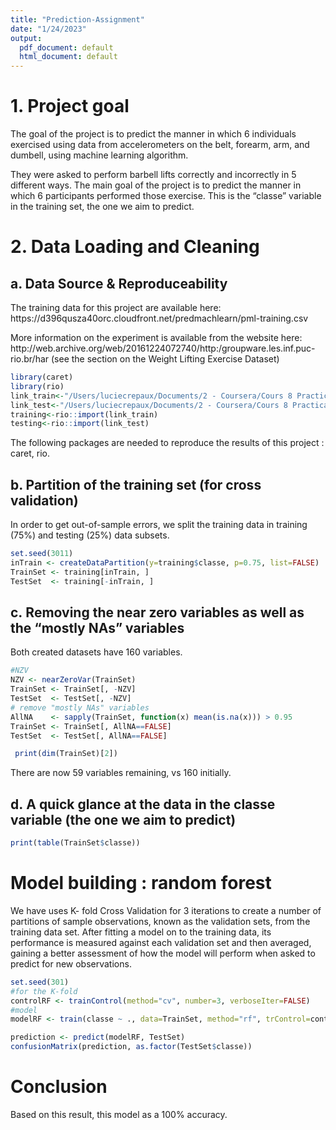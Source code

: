 ```yaml
---
title: "Prediction-Assignment"
date: "1/24/2023"
output:
  pdf_document: default
  html_document: default
---
```



# 1. Project goal

The goal of the project is to predict the manner in which 6 individuals exercised using data from accelerometers on the belt, forearm, arm, and dumbell,  using machine learning algorithm.

They were asked to perform barbell lifts correctly and incorrectly in 5 different ways. 
The main goal of the project is to predict the manner in which 6 participants performed those exercise. This is the “classe” variable in the training set, the one we aim to predict. 

# 2. Data Loading and Cleaning

## a. Data Source & Reproduceability

The training data for this project are available here:
https://d396qusza40orc.cloudfront.net/predmachlearn/pml-training.csv

More information on the experiment is available from the website here: http://web.archive.org/web/20161224072740/http:/groupware.les.inf.puc-rio.br/har (see the section on the Weight Lifting Exercise Dataset)

```r
library(caret)
library(rio)
link_train<-"/Users/luciecrepaux/Documents/2 - Coursera/Cours 8 Practical machine learning/pml-training.csv"
link_test<-"/Users/luciecrepaux/Documents/2 - Coursera/Cours 8 Practical machine learning/pml-testing.csv"
training<-rio::import(link_train)
testing<-rio::import(link_test)
```

The following packages are needed to reproduce the results of this project : caret, rio.

## b. Partition of the training set (for cross validation)
In order to get out-of-sample errors, we split the training data in training (75%) and testing (25%) data subsets.
```r
set.seed(3011)
inTrain <- createDataPartition(y=training$classe, p=0.75, list=FALSE)
TrainSet <- training[inTrain, ]
TestSet  <- training[-inTrain, ]
```
## c. Removing the near zero variables as well as the "mostly NAs" variables
Both created datasets have 160 variables. 

```r
#NZV
NZV <- nearZeroVar(TrainSet)
TrainSet <- TrainSet[, -NZV]
TestSet  <- TestSet[, -NZV]
# remove "mostly NAs" variables
AllNA    <- sapply(TrainSet, function(x) mean(is.na(x))) > 0.95
TrainSet <- TrainSet[, AllNA==FALSE]
TestSet  <- TestSet[, AllNA==FALSE]
```

```r
 print(dim(TrainSet)[2])
```
There are now 59 variables remaining, vs 160 initially.

## d. A quick glance at the data in the classe variable (the one we aim to predict)

```r
print(table(TrainSet$classe))
```


# Model building : random forest

We have uses K- fold Cross Validation for 3 iterations to create a number of partitions of sample observations, known as the validation sets, from the training data set. 
After fitting a model on to the training data, its performance is measured against each validation set and then averaged, gaining a better assessment of how the model will perform when asked to predict for new observations.
```r
set.seed(301)
#for the K-fold
controlRF <- trainControl(method="cv", number=3, verboseIter=FALSE)
#model
modelRF <- train(classe ~ ., data=TrainSet, method="rf", trControl=controlRF)
```

```r
prediction <- predict(modelRF, TestSet)
confusionMatrix(prediction, as.factor(TestSet$classe))
```

# Conclusion
Based on this result, this model as a 100% accuracy.
